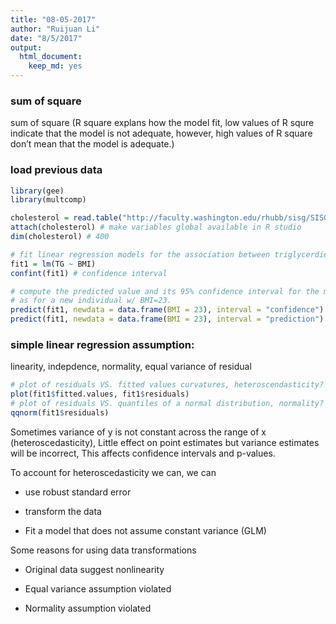 ```yaml
---
title: "08-05-2017"
author: "Ruijuan Li"
date: "8/5/2017"
output: 
  html_document: 
    keep_md: yes
---
```


### sum of square 

sum of square (R square explans how the model fit, low values of R squre indicate that the model is not adequate, however, high values of R square don't mean that the model is adequate.)

### load previous data 
```r
library(gee)
library(multcomp)

cholesterol = read.table("http://faculty.washington.edu/rhubb/sisg/SISG-Data-cholesterol.txt", header=T)
attach(cholesterol) # make variables global available in R studio 
dim(cholesterol) # 400 

# fit linear regression models for the association between triglycerdies and BMI
fit1 = lm(TG ~ BMI)
confint(fit1) # confidence interval 

# compute the predicted value and its 95% confidence interval for the mean value of TG at BMI=23 as well
# as for a new individual w/ BMI=23. 
predict(fit1, newdata = data.frame(BMI = 23), interval = "confidence") # predicted value and its 95% confidence interval for the mean value of TG at BMI=23
predict(fit1, newdata = data.frame(BMI = 23), interval = "prediction") # predicted value and its 95% confidence interval for a new individual w/ BMI=23
```

### simple linear regression assumption:
linearity, indepdence, normality, equal variance of residual 
```r
# plot of residuals VS. fitted values curvatures, heteroscendasticity? 
plot(fit1$fitted.values, fit1$residuals)
# plot of residuals VS. quantiles of a normal distribution, normality? 
qqnorm(fit1$residuals)
```

Sometimes variance of y is not constant across the range of x (heteroscedasticity), Little effect on point estimates but variance estimates will be incorrect, This affects confidence intervals and p-values. 

To account for heteroscedasticity we can, we can
      
* use robust standard error
      
* transform the data
      
* Fit a model that does not assume constant variance (GLM)
      
Some reasons for using data transformations
      
* Original data suggest nonlinearity
      
* Equal variance assumption violated
      
* Normality assumption violated
      
  





